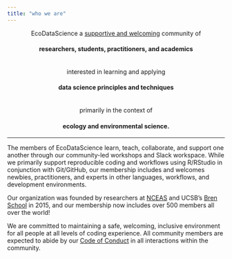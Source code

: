 ```yaml
---
title: "who we are"
---
```


<!-- add image asset-->

<center>

EcoDataScience a [supportive and welcoming](code-of-conduct.html) community of

#### researchers, students, practitioners, and academics

<br>interested in learning and applying

#### data science principles and techniques

<br>primarily in the context of

#### ecology and environmental science.

</center>

------------------------------------------------------------------------

The members of EcoDataScience learn, teach, collaborate, and support one another through our community-led workshops and Slack workspace. While we primarily support reproducible coding and workflows using R/RStudio in conjunction with Git/GitHub, our membership includes and welcomes newbies, practitioners, and experts in other languages, workflows, and development environments.

Our organization was founded by researchers at [NCEAS](www.nceas.ucsb.edu) and UCSB's [Bren School](www.bren.ucsb.edu) in 2015, and our membership now includes over 500 members all over the world!

We are committed to maintaining a safe, welcoming, inclusive environment for all people at all levels of coding experience. All community members are expected to abide by our [Code of Conduct](code-of-conduct.html) in all interactions within the community.
